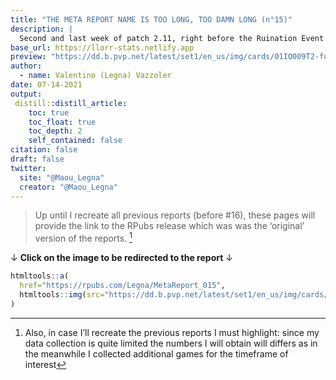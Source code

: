 ```yaml
---
title: "THE META REPORT NAME IS TOO LONG, TOO DAMN LONG (n°15)"
description: |
  Second and last week of patch 2.11, right before the Ruination Event
base_url: https://llorr-stats.netlify.app  
preview: "https://dd.b.pvp.net/latest/set1/en_us/img/cards/01IO009T2-full.png"
author:
  - name: Valentino (Legna) Vazzoler
date: 07-14-2021
output:
 distill::distill_article:
    toc: true
    toc_float: true
    toc_depth: 2
    self_contained: false
citation: false
draft: false
twitter:
  site: "@Maou_Legna"
  creator: "@Maou_Legna"
---
```


> Up until I recreate all previous reports (before #16), these pages will provide the link to the RPubs release which was was the 'original' version of the reports. [^1]

<aside>
$\downarrow$ **Click on the image to be redirected to the report** $\downarrow$
```r
htmltools::a(
  href="https://rpubs.com/Legna/MetaReport_015",
  htmltools::img(src="https://dd.b.pvp.net/latest/set1/en_us/img/cards/01IO009T2-full.png")
)
```
</aside>


[^1]: Also, in case I'll recreate the previous reports I must highlight: since my data collection is quite limited the numbers I will obtain will differs as in the meanwhile I collected additional games for the timeframe of interest
